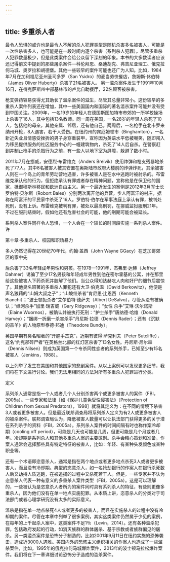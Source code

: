 ```yaml
---
---
---
```

title: 多重杀人者
---



最令人恐惧的或许也是最令人不解的杀人犯罪类型是随机杀害多名被害人，可能是一次性杀害多人，也可能是在一段时间内逐个杀害（系列杀人犯罪）。尽管多重杀人犯罪数量极少，但是此类案件会给公众留下深刻的印象。本书的大多数读者应该还记得前文中提到的那些屠杀案件—科伦拜恩、桑迪胡克、弗吉尼亚理工、俄克拉何马城、奥罗拉和胡德堡。其他一些较早的案件可能也还广为人知。比如，1984年7月在加利福尼亚州圣司多罗（San Ysidro）的麦当劳快餐店，詹姆斯·休伯特（James Oliver Huberty）杀害了21名被害人。 另一滥杀案件发生于1991年10月16日，在得克萨斯州中部基林市的卢比自助餐厅，22名顾客被杀害。

枪支弹药容易获得尤其助长了滥杀案件的滋生，尽管其总量非常小。这份较早的多重杀人案件列表还在增加，其中一些美国国内和国际的著名滥杀案件可能并没有受到举国关注。2009年，一名19岁的年轻人在德国斯图加特市市郊的一所学校操场上杀害了16人，其中包括13名教师。同一周在美国，一名28岁的年轻人杀死了10人，包括他的母亲，其他亲属、邻居，还有他自己。两周后，一名枪手在北卡罗来纳州开枪，8人遇害，若干人受伤。在纽约州的宾厄姆顿市（Binghamton），一名新近失业且情感受挫折的男子身穿重装甲，宣称因为英语水平低被嘲笑，随即闯入为移民提供服务的社区服务中心的一幢建筑物内，杀死了14人后自杀。在警察赶到并制止枪手的杀戮行为之前，有一些人以地下室为屏障，躲避了数小时。

2011年7月在挪威，安德烈·布雷维克（Anders Breivik）使用炸弹和枪支残暴地杀死了77人。其中8名被害人被其安置在奥斯陆市政府大楼前的炸弹炸死，其余被害人则在一个岛上的青年劳动营地遇害，许多被害人是在水中逃跑时被射杀的。布雷维克承认他的行为，但拒绝承认有罪或者存在精神问题，宣称他是在保卫他的国家，抵御穆斯林移民和欧洲自由主义。另一个最近发生的案例是2012年3月军士长罗伯特·贝尔斯（Robort Bales）分别两次离开他的兵营，步人阿富汗的村庄，据称在阿富汗的平民家中杀死了16人。罗伯特·伯尔在军事法庭上承认有罪，被判处死刑，没有上诉。布雷维克被判有罪，被处以最高刑罚，在挪威监狱服刑21年。不过在服刑结束时，假如他还有危害社会的可能，他的刑期可能会被延长。

系列杀人案件同样令人恐惧，一个人会在一个较长的时间段实施一系列杀人案件。许

第十章·多重杀人、校园和职场暴力

多人仍然记得在20世纪70年代，约翰·盖西（John Wayne GGacy）在芝加哥郊区的家中先

后杀害了33名年轻成年男性和男孩。在1978—1991年，杰弗里·达赫（Jeffrey Dahmer）诱骗了至少17名男孩和年轻成年男性到他在密尔霍基的公寓，并在那里给这些被害人下药杀死并肢解了他们。当公众得知达赫吃人肉和奸尸的细节后震惊了。其他臭名昭著的多重杀人罪犯还有大卫·伯克温（David Berkowitz），他便是声名狼藉的“山姆大叔之子”；“山坡绞杀者”肯尼思·比恩西（Kenneth Bianchi）；“波士顿扼杀者”艾尔伯特·德萨夫（Albert DeSalvo），尽管从没有被确认；“绿河杀手”加里·瑞吉威（Gary Ridgeway）；“女性 杀手”艾琳·沃尔诺斯（Elaine Wuornos），被确认并被执行死刑：“护士杀手”唐纳德·哈维（Donald Harvey）；“捆绑一折磨一杀害杀手”丹尼斯·拉德（Dennis Rader）；还有《沉默 的羔羊》的人物原型泰德·邦迪（Theodore Bundy）。

英国早期有臭名昭著的“开膛手杰克”，近期有彼得·萨克利夫（Peter Sutcliffe），这名“约克郡碎尸者”在英格兰北部的红灯区杀害了13名女性。丹尼斯·尼尔森（Dennis Nilsen）则成为英国第一个专杀同性恋者的系列杀手，已知至少有15名被害人（Jenkins，1988）。

以上列举了发生在美国和其他国家的悲剧案件。从以上案例可以发现更多细节，我们将在下文进行讨论。我们无法用相同的方法对所有多重杀人犯罪进行分类。

定义

系列杀人通常是指一个人或者几个人分别杀害两个或更多被害人的案件（FBI，2005a）。一些专家和法律［如《保护儿童免受性侵害法》（Protection of Children from Sexual Predators），1998］就将其定义为：在不同的情境下杀害3人或者更多被害人。但是最近联邦调查局将系列杀人定义为有2人或更多被害人的被杀案件。联邦调查局认为，降低被害人数量可以让执法部门获得更多的关于潜在系列杀手的资料（FBI，2005a）。系列杀人案件的时间间隔有时也称作案冷却期（cooling off period），可能是几天也可能是几周，但更可能是几个月或者几年。冷却期是系列杀人和其他多重杀人案的主要区别。杀手会精心策划和准备，作案人通常会选择那些具有特定特征的被害人，比如：年轻、有某种头发颜色或某种职业等。

还有一个术语即恣意杀人，通常是指在两个地点或者更多地点杀死3人或者更多被害人，而且没有冷却期。典型的恣意杀人，如一名抢劫银行的作案人在银行杀死数人后又劫持人质逃跑，在被追捕的过程中又杀死若干人。但是，一些专家并不认为恣意杀人代表一种有意义的多重杀人案件类型（FBI，2005a）。这是可以理解的，一些被认为是恣意杀人者所为的案件同时具有系列杀人的特征，有些则更像多重杀人，因为他们没有在单一地点实施犯罪。从本质上讲，恣意杀人的分类对于司法部门或者心理学研究没有太多的实际意义。

滥杀是指在单一地点杀死4人或者更多的被害人，而且在实施杀人的过程中没有冷却期的案件。尽管在本章中列举了很多案例，其实这类案件仍然属于少见的案例，在每年的上千起杀人案中，这类案件不足1％（Levin，2014）。还有各种滥杀犯罪，包括政府发起的行动，如消灭族群的群体屠杀、基于宗教或者族群偏见的屠杀。另一类滥杀案件是恐怖分子制造的，比如2001年9月11日在纽约实施的恐怖袭击，造成近3000人遇难。美国内外的恐怖主义组织相关的作案人也造成了一些滥杀案件，比如，1995年的俄克拉何马城爆炸案件，2013年的波士顿马拉松爆炸案件。我们将在下一章详细讨论恐怖分子造成的滥杀案件。
